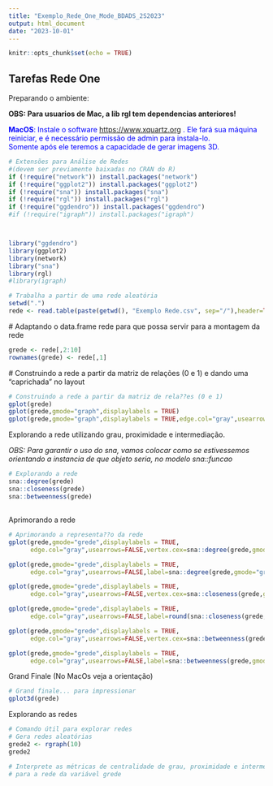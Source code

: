 ```yaml
---
title: "Exemplo_Rede_One_Mode_BDADS_2S2023"
output: html_document
date: "2023-10-01"
---
```


```r
knitr::opts_chunk$set(echo = TRUE)
```

## Tarefas Rede One

Preparando o ambiente:

**OBS: Para usuarios de Mac, a lib rgl tem dependencias anteriores!**

::: {style="color: blue"}
**MacOS**: Instale o software <https://www.xquartz.org> . Ele fará sua máquina reiniciar, e é necessário permissão de admin para instala-lo.\
Somente após ele teremos a capacidade de gerar imagens 3D.
:::

```r
# Extensões para Análise de Redes
#(devem ser previamente baixadas no CRAN do R)
if (!require("network")) install.packages("network")
if (!require("ggplot2")) install.packages("ggplot2")
if (!require("sna")) install.packages("sna")
if (!require("rgl")) install.packages("rgl")
if (!require("ggdendro")) install.packages("ggdendro")
#if (!require("igraph")) install.packages("igraph")



library("ggdendro")
library(ggplot2)
library(network)
library("sna")
library(rgl)
#library(igraph)
```

```r
# Trabalha a partir de uma rede aleatória
setwd(".")
rede <- read.table(paste(getwd(), "Exemplo Rede.csv", sep="/"),header=TRUE,sep = ";", dec=",")
```

\# Adaptando o data.frame rede para que possa servir para a montagem da rede

```r
grede <- rede[,2:10]
rownames(grede) <- rede[,1]
```

\# Construindo a rede a partir da matriz de relações (0 e 1) e dando uma "caprichada" no layout

```r
# Construindo a rede a partir da matriz de rela??es (0 e 1)
gplot(grede)
gplot(grede,gmode="graph",displaylabels = TRUE)
gplot(grede,gmode="graph",displaylabels = TRUE,edge.col="gray",usearrows=FALSE)
```

Explorando a rede utilizando grau, proximidade e intermediação.

*OBS: Para garantir o uso do sna, vamos colocar como se estivessemos orientando a instancia de que objeto seria, no modelo sna::funcao*

```r
# Explorando a rede
sna::degree(grede)
sna::closeness(grede)
sna::betweenness(grede)
```

## 

Aprimorando a rede

```r
# Aprimorando a representa??o da rede
gplot(grede,gmode="grede",displaylabels = TRUE,
      edge.col="gray",usearrows=FALSE,vertex.cex=sna::degree(grede,gmode="graph",cmode="indegree")/3)

gplot(grede,gmode="grede",displaylabels = TRUE,
      edge.col="gray",usearrows=FALSE,label=sna::degree(grede,gmode="graph",cmode="indegree"))

gplot(grede,gmode="grede",displaylabels = TRUE,
      edge.col="gray",usearrows=FALSE,vertex.cex=sna::closeness(grede,gmode="graph")*2)

gplot(grede,gmode="grede",displaylabels = TRUE,
      edge.col="gray",usearrows=FALSE,label=round(sna::closeness(grede,gmode="graph"),digits=2))

gplot(grede,gmode="grede",displaylabels = TRUE,
      edge.col="gray",usearrows=FALSE,vertex.cex=sna::betweenness(grede,gmode="graph")/3+1)

gplot(grede,gmode="grede",displaylabels = TRUE,
      edge.col="gray",usearrows=FALSE,label=sna::betweenness(grede,gmode="graph"))
```

Grand Finale (No MacOs veja a orientação)

```r
# Grand finale... para impressionar
gplot3d(grede)
```

Explorando as redes

```r
# Comando útil para explorar redes
# Gera redes aleatórias
grede2 <- rgraph(10)
grede2

# Interprete as métricas de centralidade de grau, proximidade e intermedia??o
# para a rede da variável grede
```
